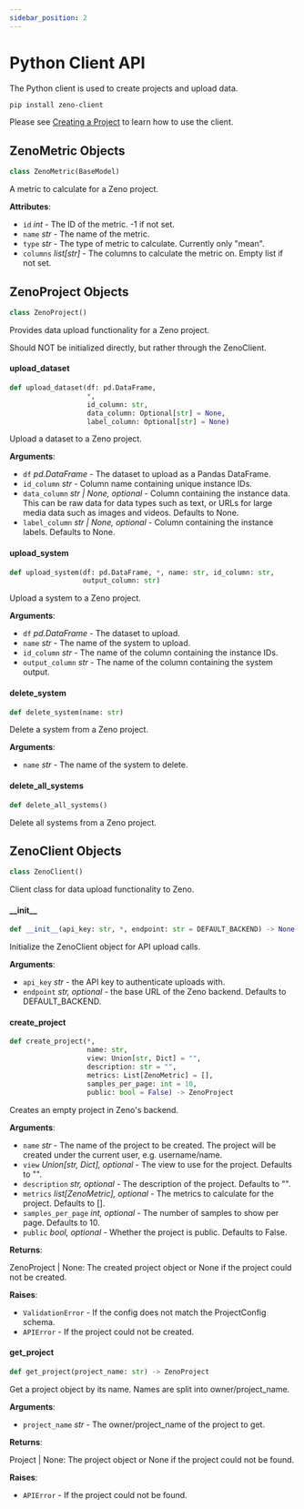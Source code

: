 ```yaml
---
sidebar_position: 2
---
```


# Python Client API

The Python client is used to create projects and upload data.

```bash
pip install zeno-client
```

Please see [Creating a Project](/docs/intro#creating-a-project) to learn how to use the client.

<a id="client.ZenoMetric"></a>

## ZenoMetric Objects

```python
class ZenoMetric(BaseModel)
```

A metric to calculate for a Zeno project.

**Attributes**:

- `id` _int_ - The ID of the metric. -1 if not set.
- `name` _str_ - The name of the metric.
- `type` _str_ - The type of metric to calculate. Currently only "mean".
- `columns` _list[str]_ - The columns to calculate the metric on.
  Empty list if not set.

<a id="client.ZenoProject"></a>

## ZenoProject Objects

```python
class ZenoProject()
```

Provides data upload functionality for a Zeno project.

Should NOT be initialized directly, but rather through the ZenoClient.

<a id="client.ZenoProject.upload_dataset"></a>

#### upload_dataset

```python
def upload_dataset(df: pd.DataFrame,
                   *,
                   id_column: str,
                   data_column: Optional[str] = None,
                   label_column: Optional[str] = None)
```

Upload a dataset to a Zeno project.

**Arguments**:

- `df` _pd.DataFrame_ - The dataset to upload as a Pandas DataFrame.
- `id_column` _str_ - Column name containing unique instance IDs.
- `data_column` _str | None, optional_ - Column containing the
  instance data. This can be raw data for data types such as
  text, or URLs for large media data such as images and videos.
  Defaults to None.
- `label_column` _str | None, optional_ - Column containing the
  instance labels. Defaults to None.

<a id="client.ZenoProject.upload_system"></a>

#### upload_system

```python
def upload_system(df: pd.DataFrame, *, name: str, id_column: str,
                  output_column: str)
```

Upload a system to a Zeno project.

**Arguments**:

- `df` _pd.DataFrame_ - The dataset to upload.
- `name` _str_ - The name of the system to upload.
- `id_column` _str_ - The name of the column containing the instance IDs.
- `output_column` _str_ - The name of the column containing the system output.

<a id="client.ZenoProject.delete_system"></a>

#### delete_system

```python
def delete_system(name: str)
```

Delete a system from a Zeno project.

**Arguments**:

- `name` _str_ - The name of the system to delete.

<a id="client.ZenoProject.delete_all_systems"></a>

#### delete_all_systems

```python
def delete_all_systems()
```

Delete all systems from a Zeno project.

<a id="client.ZenoClient"></a>

## ZenoClient Objects

```python
class ZenoClient()
```

Client class for data upload functionality to Zeno.

<a id="client.ZenoClient.__init__"></a>

#### \_\_init\_\_

```python
def __init__(api_key: str, *, endpoint: str = DEFAULT_BACKEND) -> None
```

Initialize the ZenoClient object for API upload calls.

**Arguments**:

- `api_key` _str_ - the API key to authenticate uploads with.
- `endpoint` _str, optional_ - the base URL of the Zeno backend.
  Defaults to DEFAULT_BACKEND.

<a id="client.ZenoClient.create_project"></a>

#### create_project

```python
def create_project(*,
                   name: str,
                   view: Union[str, Dict] = "",
                   description: str = "",
                   metrics: List[ZenoMetric] = [],
                   samples_per_page: int = 10,
                   public: bool = False) -> ZenoProject
```

Creates an empty project in Zeno's backend.

**Arguments**:

- `name` _str_ - The name of the project to be created. The project will be
  created under the current user, e.g. username/name.
- `view` _Union[str, Dict], optional_ - The view to use for the project.
  Defaults to "".
- `description` _str, optional_ - The description of the project. Defaults to "".
- `metrics` _list[ZenoMetric], optional_ - The metrics to calculate for the
  project. Defaults to [].
- `samples_per_page` _int, optional_ - The number of samples to show per page.
  Defaults to 10.
- `public` _bool, optional_ - Whether the project is public. Defaults to False.

**Returns**:

ZenoProject | None: The created project object or None if the project could
not be created.

**Raises**:

- `ValidationError` - If the config does not match the ProjectConfig schema.
- `APIError` - If the project could not be created.

<a id="client.ZenoClient.get_project"></a>

#### get_project

```python
def get_project(project_name: str) -> ZenoProject
```

Get a project object by its name. Names are split into owner/project_name.

**Arguments**:

- `project_name` _str_ - The owner/project_name of the project to get.

**Returns**:

Project | None: The project object or None if the project could not be
found.

**Raises**:

- `APIError` - If the project could not be found.
